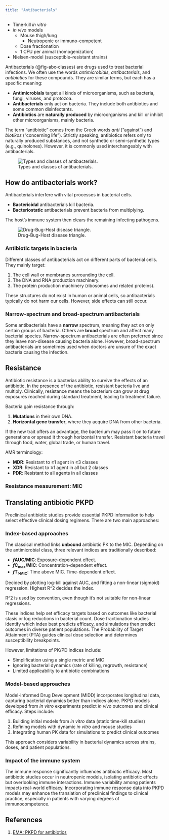 ```yaml
---
title: "Antibacterials"
---
```


:::{.callout-caution title="Under construction"}
* Time-kill *in vitro*
* *in vivo* models
  * Mouse thigh/lung
    * Neutropenic or immuno-competent
  * Dose fractionation
  * 1 CFU per animal (homogenization)
* Nielsen-model (susceptible--resistant strains)
:::

Antibacterials (@fig-abx-classes) are drugs used to treat bacterial infections.
We often use the words *antimicrobials*, *antibacterials*, and *antibiotics* for these compounds.
They are similar terms, but each has a specific meaning:

* **Antimicrobials** target all kinds of microorganisms, such as bacteria, fungi, viruses, and protozoa.
* **Antibacterials** only act on bacteria. They include both antibiotics and some common disinfectants.
* **Antibiotics** are **naturally produced** by microorganisms and kill or inhibit other microorganisms, mainly bacteria.

The term "antibiotic" comes from the Greek words *anti* ("against") and *biotikos* ("concerning life").
Strictly speaking, antibiotics refers only to naturally produced substances, and not synthetic or semi-synthetic types (e.g., quinolones).
However, it is commonly used interchangeably with antibacterials.

![Types and classes of antibacterials.](images/abx-classes.png){#fig-abx-classes}

## How do antibacterials work?

Antibacterials interfere with vital processes in bacterial cells.

* **Bactericidal** antibacterials kill bacteria.
* **Bacteriostatic** antibacterials prevent bacteria from multiplying.

The host's immune system then clears the remaining infecting pathogens.

![Drug-Bug-Host disease triangle.](images/bug-drug-host_disease-triangle.png){#fig-triangle}

### Antibiotic targets in bacteria

Different classes of antibacterials act on different parts of bacterial cells.
They mainly target:

1. The cell wall or membranes surrounding the cell.
2. The DNA and RNA production machinery.
3. The protein production machinery (ribosomes and related proteins).

These structures do not exist in human or animal cells, so antibacterials typically do not harm our cells.
However, side effects can still occur.


### Narrow-spectrum and broad-spectrum antibacterials

Some antibacterials have a **narrow** spectrum, meaning they act on only certain groups of bacteria.
Others are **broad** spectrum and affect many bacterial species.
Narrow-spectrum antibacterials are often preferred since they leave non-disease causing bacteria alone.
However, broad-spectrum antibacterials are sometimes used when doctors are unsure of the exact bacteria causing the infection.

## Resistance

Antibiotic resistance is a bacterias ability to survive the effects of an antibiotic.
In the presence of the antibiotic, resistant bacteria live and multiply.
Clinically, resistance means the bacterium can grow at drug exposures reached during standard treatment, leading to treatment failure.

Bacteria gain resistance through:

1. **Mutations** in their own DNA.
2. **Horizontal gene transfer**, where they acquire DNA from other bacteria.

If the new trait offers an advantage, the bacterium may pass it on to future generations or spread it through horizontal transfer.
Resistant bacteria travel through food, water, global trade, or human travel.

AMR terminology:

- **MDR**: Resistant to ≥1 agent in ≥3 classes  
- **XDR**: Resistant to ≥1 agent in all but 2 classes
- **PDR**: Resistant to all agents in all classes

### Resistance measurement: MIC

## Translating antibiotic PKPD

Preclinical antibiotic studies provide essential PKPD information to help select effective clinical dosing regimens.
There are two main approaches:

### Index-based approaches

The classical method links <span class="red-underline">**unbound**</span> antibiotic PK to the MIC.
Depending on the antimicrobial class, three relevant indices are traditionally described:

* ***f*AUC/MIC**: Exposure-dependent effect.
* ***f*C~max~/MIC**: Concentration-dependent effect.
* ***f*T~>MIC~**: Time above MIC. Time-dependent effect.

Decided by plotting log-kill against AUC, and fitting a non-linear (sigmoid) regression.
Highest R^2 decides the index.

:::{.callout-warning}
R^2 is used by convention, even though it's not suitable for non-linear regressions.
:::

These indices help set efficacy targets based on outcomes like bacterial stasis or log reductions in bacterial count.
Dose fractionation studies identify which index best predicts efficacy, and simulations then predict outcomes in diverse patient populations.
The Probability of Target Attainment (PTA) guides clinical dose selection and determines susceptibility breakpoints.

However, limitations of PK/PD indices include:

* Simplification using a single metric and MIC
* Ignoring bacterial dynamics (rate of killing, regrowth, resistance)
* Limited applicability to antibiotic combinations

### Model-based approaches

Model-informed Drug Development (MIDD) incorporates longitudinal data, capturing bacterial dynamics better than indices alone.
PKPD models developed from *in vitro* experiments predict *in vivo* outcomes and clinical efficacy.
Steps include:

1. Building initial models from *in vitro* data (static time-kill studies)
2. Refining models with dynamic *in vitro* and mouse studies
3. Integrating human PK data for simulations to predict clinical outcomes

This approach considers variability in bacterial dynamics across strains, doses, and patient populations.

### Impact of the immune system

The immune response significantly influences antibiotic efficacy.
Most antibiotic studies occur in neutropenic models, isolating antibiotic effects but overlooking immune interactions.
Immune variability among patients impacts real-world efficacy.
Incorporating immune response data into PKPD models may enhance the translation of preclinical findings to clinical practice, especially in patients with varying degrees of immunocompetence.

## References

1. [EMA: PKPD for antibiotics](https://www.ema.europa.eu/en/use-pharmacokinetics-pharmacodynamics-development-antibacterial-medicinal-products-scientific-guideline)

::: {#refs}
:::
